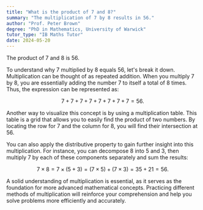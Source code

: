 ```yaml
---
title: "What is the product of 7 and 8?"
summary: "The multiplication of 7 by 8 results in 56."
author: "Prof. Peter Brown"
degree: "PhD in Mathematics, University of Warwick"
tutor_type: "IB Maths Tutor"
date: 2024-05-20
---
```


The product of $7$ and $8$ is $56$.

To understand why $7$ multiplied by $8$ equals $56$, let's break it down. Multiplication can be thought of as repeated addition. When you multiply $7$ by $8$, you are essentially adding the number $7$ to itself a total of $8$ times. Thus, the expression can be represented as:

$$
7 + 7 + 7 + 7 + 7 + 7 + 7 + 7 = 56.
$$

Another way to visualize this concept is by using a multiplication table. This table is a grid that allows you to easily find the product of two numbers. By locating the row for $7$ and the column for $8$, you will find their intersection at $56$.

You can also apply the distributive property to gain further insight into this multiplication. For instance, you can decompose $8$ into $5$ and $3$, then multiply $7$ by each of these components separately and sum the results:

$$
7 \times 8 = 7 \times (5 + 3) = (7 \times 5) + (7 \times 3) = 35 + 21 = 56.
$$

A solid understanding of multiplication is essential, as it serves as the foundation for more advanced mathematical concepts. Practicing different methods of multiplication will reinforce your comprehension and help you solve problems more efficiently and accurately.
    